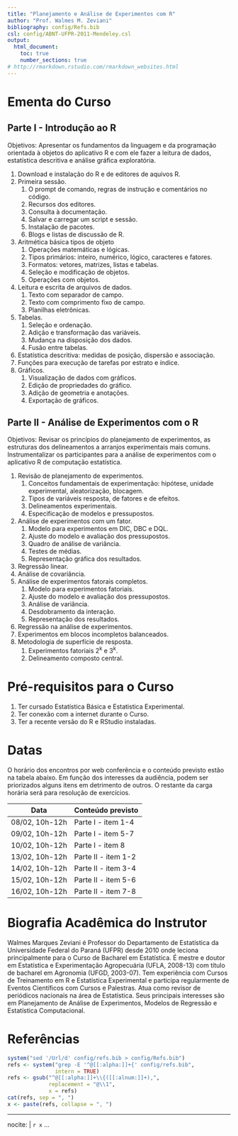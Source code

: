 ```yaml
---
title: "Planejamento e Análise de Experimentos com R"
author: "Prof. Walmes M. Zeviani"
bibliography: config/Refs.bib
csl: config/ABNT-UFPR-2011-Mendeley.csl
output:
  html_document:
    toc: true
    number_sections: true
# http://rmarkdown.rstudio.com/rmarkdown_websites.html    
---
```


# Ementa do Curso

## Parte I - Introdução ao R

Objetivos: Apresentar os fundamentos da linguagem e da programação
orientada à objetos do aplicativo R e com ele fazer a leitura de dados,
estatística descritiva e análise gráfica exploratória.

  1. Download e instalação do R e de editores de aquivos R.
  2. Primeira sessão.
     1. O prompt de comando, regras de instrução e comentários no código.
     2. Recursos dos editores.
     3. Consulta à documentação.
     4. Salvar e carregar um script e sessão.
     5. Instalação de pacotes.
     6. Blogs e listas de discussão de R.
  3. Aritmética básica tipos de objeto
     1. Operações matemáticas e lógicas.
     2. Tipos primários: inteiro, numérico, lógico, caracteres e fatores.
     3. Formatos: vetores, matrizes, listas e tabelas.
     4. Seleção e modificação de objetos.
     5. Operações com objetos.
  4. Leitura e escrita de arquivos de dados.
     1. Texto com separador de campo.
     2. Texto com comprimento fixo de campo.
     3. Planilhas eletrônicas.
  5. Tabelas.
     1. Seleção e ordenação.
     2. Adição e transformação das variáveis.
     3. Mudança na disposição dos dados.
     4. Fusão entre tabelas.
  6. Estatística descritiva: medidas de posição, dispersão e associação.
  7. Funções para execução de tarefas por estrato e índice.
  8. Gráficos.
     1. Visualização de dados com gráficos.
     4. Edição de propriedades do gráfico.
     5. Adição de geometria e anotações.
     6. Exportação de gráficos.

## Parte II - Análise de Experimentos com o R

Objetivos: Revisar os princípios do planejamento de experimentos, as
estruturas dos delineamentos a arranjos experimentais mais
comuns. Instrumentalizar os participantes para a análise de experimentos
com o aplicativo R de computação estatística.

  1. Revisão de planejamento de experimentos.
     1. Conceitos fundamentais de experimentação: hipótese, unidade
        experimental, aleatorização, blocagem.
     2. Tipos de variáveis resposta, de fatores e de efeitos.
     3. Delineamentos experimentais.
     4. Especificação de modelos e pressupostos.
  2. Análise de experimentos com um fator.
     1. Modelo para experimentos em DIC, DBC e DQL.
     2. Ajuste do modelo e avaliação dos pressupostos.
     3. Quadro de análise de variância.
     4. Testes de médias.
     5. Representação gráfica dos resultados.
  3. Regressão linear.
  4. Análise de covariância.
  5. Análise de experimentos fatorais completos.
     1. Modelo para experimentos fatoriais.
     2. Ajuste do modelo e avaliação dos pressupostos.
     3. Análise de variância.
     4. Desdobramento da interação.
     5. Representação dos resultados.
  6. Regressão na análise de experimentos.
  7. Experimentos em blocos incompletos balanceados.
  8. Metodologia de superfície de resposta.
     1. Experimentos fatoriais 2^k^ e 3^k^.
     2. Delineamento composto central.

# Pré-requisitos para o Curso

  1. Ter cursado Estatística Básica e Estatistica Experimental.
  2. Ter conexão com a internet durante o Curso.
  3. Ter a recente versão do R e RStudio instaladas.

# Datas

O horário dos encontros por web conferência e o conteúdo previsto estão
na tabela abaixo. Em função dos interesses da audiência, podem ser
priorizados alguns itens em detrimento de outros. O restante da carga
horária será para resolução de exercícios.

| Data           | Conteúdo previsto   |
|----------------+---------------------|
| 08/02, 10h-12h | Parte I - item 1-4  |
| 09/02, 10h-12h | Parte I - item 5-7  |
| 10/02, 10h-12h | Parte I - item 8    |
| 13/02, 10h-12h | Parte II - item 1-2 |
| 14/02, 10h-12h | Parte II - item 3-4 |
| 15/02, 10h-12h | Parte II - item 5-6 |
| 16/02, 10h-12h | Parte II - item 7-8 |

# Biografia Acadêmica do Instrutor

Walmes Marques Zeviani é Professor do Departamento de Estatística da
Universidade Federal do Paraná (UFPR) desde 2010 onde leciona
principalmente para o Curso de Bacharel em Estatística.  É mestre e
doutor em Estatística e Experimentação Agropecuária (UFLA, 2008-13) com
título de bacharel em Agronomia (UFGD, 2003-07).  Tem experiência com
Cursos de Treinamento em R e Estatística Experimental e participa
regularmente de Eventos Científicos com Cursos e Palestras. Atua como
revisor de periódicos nacionais na área de Estatística. Seus principais
interesses são em Planejamento de Análise de Experimentos, Modelos de
Regressão e Estatística Computacional.

# Referências

```r
system("sed '/Url/d' config/refs.bib > config/Refs.bib")
refs <- system("grep -E '^@[[:alpha:]]+{' config/refs.bib",
               intern = TRUE)
refs <- gsub("^@[[:alpha:]]+\\{([[:alnum:]]+),",
             replacement = "@\\1",
             x = refs)
cat(refs, sep = ", ")
x <- paste(refs, collapse = ", ")
```

---
nocite: |
  `r x`
...

